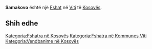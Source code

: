 {{Fshat në Kosovës
 | Emri                = Samakovo
| srp_N_name = Samakovo
| srp_N_FULL_NAME_RO = Samakovo
| srp_N_FULL_NAME_ND_RO = Samakovo
| srp_N_SORT_NAME_RG = SAMAKOVO
| srp_N_FULL_NAME_RG = Samakovo
| srp_N_FULL_NAME_ND_RG = Samakovo

 | Emri (Rasa dhanore) = 
 | Figura              = 
 | Shteti              = Kosovo
 | Komuna              = Viti
 | Kodi postar         = 
 | Sipërfaqja          = 

 | Popullsia           = 

 | Regj. i popullsisë  = 
 | Dend. e popullsisë  = 
 | Faqja zyrtare       = 
 <!--- Koordinatat ----> 
 | Gjerësia            = 42.259444
 | Gjatësia            = 21.341667
 | Lartësia            = 
}}
'''Samakovo''' është një [[Fshat]] në [[Viti]] të [[Kosovës]].

<!-- == Gjeografia == -->
<!-- == Historia == -->
<!-- == Demografia == -->
== Shih edhe ==
{{Komuna Viti}}
{{Kosovo-Administrata-Cung}}

[[Kategoria:Fshatra në Kosovës]]
[[Kategoria:Fshatra në Kommunes Viti]]
[[Kategoria:Vendbanime në Kosovës]]